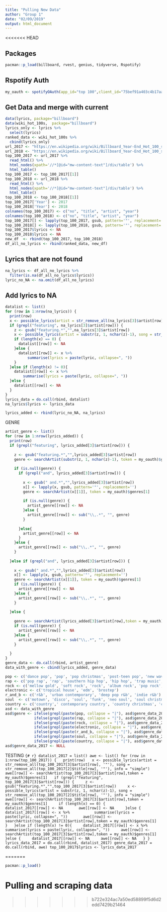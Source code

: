 ```yaml
---
title: "Pulling New Data"
author: "Group 1"
date: "02/09/2019"
output: html_document
---
```


<<<<<<< HEAD

## Packages
```r
pacman::p_load(billboard, rvest, genius, tidyverse, Rspotify)
```

## Rspotify Auth
```r
my_oauth <- spotifyOAuth(app_id="top 100",client_id="75bef91a403c4b17aa946057d97a8330",client_secret="7b192036284f4255a510cdd2ea48f7d0")
```

## Get Data and merge with current
```r
data(lyrics, package="billboard")
data(wiki_hot_100s,  package="billboard")
lyrics_only <- lyrics %>%
  select(lyrics)
ranked_data <- wiki_hot_100s %>%
  cbind(lyrics_only)
url_2017 <- "https://en.wikipedia.org/wiki/Billboard_Year-End_Hot_100_singles_of_2017"
url_2018 <- "https://en.wikipedia.org/wiki/Billboard_Year-End_Hot_100_singles_of_2018"
top_100_2017 <- url_2017 %>%
  read_html() %>%
  html_nodes(xpath='//*[@id="mw-content-text"]/div/table') %>%
  html_table()
top_100_2017 <- top_100_2017[[1]]
top_100_2018 <- url_2018 %>%
  read_html() %>%
  html_nodes(xpath='//*[@id="mw-content-text"]/div/table') %>%
  html_table()
top_100_2018 <- top_100_2018[[1]]
top_100_2017['Year'] <- 2017
top_100_2018['Year'] <- 2018
colnames(top_100_2017) <- c("no", "title", "artist", "year")
colnames(top_100_2018) <- c("no", "title", "artist", "year")
top_100_2017[] <- lapply(top_100_2017, gsub, pattern='"', replacement='')
top_100_2018[] <- lapply(top_100_2018, gsub, pattern='"', replacement='')
top_100_2017$lyrics <- NA
top_100_2018$lyrics <- NA
new_df  <- rbind(top_100_2017, top_100_2018)
df_all_no_lyrics <- rbind(ranked_data, new_df)
```

## Lyrics that are not found
```r
na_lyrics <- df_all_no_lyrics %>%
  filter(is.na(df_all_no_lyrics$lyrics))
lyric_no_NA <- na.omit(df_all_no_lyrics)
```

## Add lyrics to NA
```r
datalist <- list()
for (row in 1:nrow(na_lyrics)) {
  print(row)
  x <- possible_lyrics(artist = str_remove_all(na_lyrics[3]$artist[row], '"'), song = str_remove_all(na_lyrics[2]$title[row], '"'), info = "simple")
  if (grepl("featuring", na_lyrics[3]$artist[row])) {
    z <- gsub("featuring.*","",na_lyrics[3]$artist[row])
    x <- possible_lyrics(artist = substr(z, 1, nchar(z)-1), song = str_remove_all(na_lyrics[2]$title[row], '"'), info = "simple")
    if (length(x) == 0) {
      datalist[[row]] <- NA
    }else {
      datalist[[row]] <- x %>%
          summarise(lyrics = paste(lyric, collapse=", "))
    }
  }else if (length(x) != 0){
    datalist[[row]] <- x %>%
        summarise(lyrics = paste(lyric, collapse=", "))
  }else {
    datalist[[row]] <- NA
  }
}
lyrics_data = do.call(rbind, datalist)
na_lyrics$lyrics <- lyrics_data
```

```r
lyrics_added <- rbind(lyric_no_NA, na_lyrics)
```

GENRE
```r
artist_genre <- list()
for (row in 1:nrow(lyrics_added)) {
  print(row)
  if (grepl("featuring", lyrics_added[3]$artist[row])) {
    
    z <- gsub("featuring.*","",lyrics_added[3]$artist[row])
    genre <- searchArtist(substr(z, 1, nchar(z)-1), token = my_oauth)$genres[1]
    
    if (is.null(genre)) {
      if (grepl("and", lyrics_added[3]$artist[row])) {
        
        x <- gsub(" and.*","",lyrics_added[3]$artist[row])
        x[] <- lapply(x, gsub, pattern='"', replacement='')
        genre <- searchArtist(x[[1]], token = my_oauth)$genres[1]
        
        if (is.null(genre)) {
          artist_genre[[row]] <- NA
        }else {
          artist_genre[[row]] <- sub("\\,.*", "", genre)
        }
        
      }else{
        artist_genre[[row]] <- NA
      }
    }else {
      artist_genre[[row]] <- sub("\\,.*", "", genre)
    }
    
  }else if (grepl("and", lyrics_added[3]$artist[row])) {
    
    x <- gsub(" and.*","",lyrics_added[3]$artist[row])
    x[] <- lapply(x, gsub, pattern='"', replacement='')
    genre <- searchArtist(x[[1]], token = my_oauth)$genres[1]
    if (is.null(genre)) {
      artist_genre[[row]] <- NA
    }else {
      artist_genre[[row]] <- sub("\\,.*", "", genre)
    }
    
  }else {
    
    genre <- searchArtist(lyrics_added[3]$artist[row],token = my_oauth)$genres[1]
    if (is.null(genre)) {
      artist_genre[[row]] <- NA
    }else {
      artist_genre[[row]] <- sub("\\,.*", "", genre)
    } 
    
  }
}
genre_data <- do.call(rbind, artist_genre)
data_with_genre <- cbind(lyrics_added, genre_data)
```

```r
pop <- c('dance pop', 'pop', 'pop christmas', 'post-teen pop', 'new wave pop', 'brill building pop', 'bubblegum pop', 'canadian pop', 'boy band', 'europop', 'viral pop', 'synthpop', 'pop punk', 'canadian hip hop')
rap <- c('pop rap', 'rap', 'southern hip hop', 'hip hop', 'trap music', 'dirty south rap', 'gangster rap', 'east coast hip hop', 'hardcore hip hop', 'hip pop', 'hip house', 'rap metal', 'dwn trap', 'emo rap')
rock <- c('mellow gold', 'soft rock', 'rock', 'album rock', 'pop rock', 'classic rock', 'folk rock', 'hard rock', 'dance rock', 'roots rock', 'southern rock', 'blues-rock', 'alternative rock', 'funk rock', 'psychedelic rock', 'rock-and-roll', 'modern rock', 'art rock', 'classic funk rock', 'adult standards', 'rockabilly', 'merseybeat')
electronic <- c('tropical house', 'edm', 'brostep')
r_and_b <- c('r&b', 'urban contemporary', 'deep pop r&b', 'indie r&b')
soul  <- c('motown', 'disco', 'soul', 'funk', 'neo soul', 'soul christmas', 'new jack swing', 'memphis soul', 'chicago soul', 'southern soul', 'soul blues', 'post-disco', 'quiet storm', 'jazz blues', 'jazz funk', 'electric blues', 'latin')
country <- c('country',' contemporary country', 'country christmas', 'country road', 'modern country rock', 'country rock', 'traditional country', 'folk christmas', 'folk', 'folk-pop', 'nashville sound', 'country dawn', 'traditional folk', 'outlaw country')
asd <- data_with_genre
asd$genre <- ifelse(grepl(paste(pop, collapse = "|"), asd$genre_data_2017), "pop",
             ifelse(grepl(paste(rap, collapse = "|"), asd$genre_data_2017), "rap",
             ifelse(grepl(paste(rock, collapse = "|"), asd$genre_data_2017), "rock",
             ifelse(grepl(paste(electronic, collapse = "|"), asd$genre_data_2017), "electronic",
             ifelse(grepl(paste(r_and_b, collapse = "|"), asd$genre_data_2017), "r&b",
             ifelse(grepl(paste(soul, collapse = "|"), asd$genre_data_2017), "soul",
             ifelse(grepl(paste(country, collapse = "|"), asd$genre_data_2017), "country", "none")))))))
asd$genre_data_2017 <- NULL
```


TESTING
```{# r}
datalist_2017 = list()
awe <- list()
for (row in 1:nrow(top_100_2017)) {
  print(row)
  x <- possible_lyrics(artist = str_remove_all(top_100_2017[3]$artist[row], '"'), song = str_remove_all(top_100_2017[2]$title[row], '"'), info = "simple")
  awe[[row]] <- searchArtist(top_100_2017[3]$artist[row],token = my_oauth)$genres[1]
  if (grepl("featuring", top_100_2017[3]$artist[row])) {
    z <- gsub("featuring.*","",top_100_2017[3]$artist[row])
    x <- possible_lyrics(artist = substr(z, 1, nchar(z)-1), song = str_remove_all(top_100_2017[2]$title[row], '"'), info = "simple")
    awe[[row]] <- searchArtist(top_100_2017[3]$artist[row],token = my_oauth)$genres[1]
    if (length(x) == 0) {
      datalist_2017[[row]] <- NA
      awe[[row]] <- NA
    }else {
      datalist_2017[[row]] <- x %>%
          summarise(lyrics = paste(lyric, collapse=", "))
      awe[[row]] <- searchArtist(top_100_2017[3]$artist[row],token = my_oauth)$genres[1]
    }
  }else if (length(x) != 0){
    datalist_2017[[row]] <- x %>%
        summarise(lyrics = paste(lyric, collapse=", "))
    awe[[row]] <- searchArtist(top_100_2017[3]$artist[row],token = my_oauth)$genres[1]
  }else {
    datalist_2017[[row]] <- NA
    awe[[row]] <- NA
  }
}
lyrics_data_2017 = do.call(rbind, datalist_2017)
genre_data_2017 = do.call(rbind, awe)
top_100_2017$lyrics <- lyrics_data_2017
```

























=======
```r
pacman::p_load()
```

# Pulling and scraping data
>>>>>>> b722e324ac7a50ed58899f5d6d2edd7429b21464